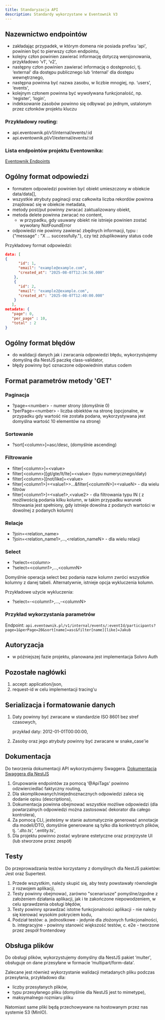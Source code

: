 ```yaml
---
title: Standaryzacja API
description: Standardy wykorzystane w Eventownik V3
---
```


## Nazewnictwo endpointów

- zakładając przypadek, w którym domena nie posiada prefixu ‘api', powinien być to pierwszy człon endpointu,
- kolejny człon powinien zawierać informację dotyczą wersjonowania, przykładowo ‘v1', ‘v2',
- następny człon powinien zawierać informację o dostępności, tj. ‘external' dla dostępu publicznego lub ‘internal' dla dostępu wewnętrznego,
- następna powinna być nazwa zasobu, w liczbie mnogiej, np. ‘users', ‘events',
- kolejnym członem powinna być wywoływana funkcjonalość, np. ‘register', ‘login',
- indeksowanie zasobów powinno się odbywać po jednym, ustalonym przez członków projektu kluczu

### Przykładowy routing:

- api.eventownik.pl/v1/internal/events/:id
- api.eventownik.pl/v1/external/events/:id

### Lista endpointów projektu Eventownika:

[Eventownik Endpoints](https://api.eventownik.solvro.pl/docs)

## Ogólny format odpowiedzi

- formatem odpowiedzi powinien być obiekt umieszczony w obiekcie data/data[],
- wszystkie atrybuty paginacji oraz całkowita liczba rekordów powinna znajdować się w obiekcie metadata,
- metody post/put powinny zwracać zaktualizowany obiekt,
- metoda delete powinna zwracać no content,
  - w przypadku, gdy usuwany obiekt nie istnieje powinien zostać wywołany NotFoundError
- odpowiedzi nie powinny zawierać zbędnych informacji, typu : \{"message" : "X … successfully."\}, czy też zduplikowany status code

Przykładowy format odpowiedzi:

```json
data: [
{
      "id": 1,
      "email": "example@example.com",
      "created_at": "2025-08-07T12:34:56.000"
    },
    {
      "id": 2,
      "email": "example2@example.com",
      "created_at": "2025-08-07T12:40:00.000"
    }
   ],
metadata: {
   "page": 0,
   "per_page" : 10,
   "total" : 2
}
```

## Ogólny format błędów

- do walidacji danych jak i zwracania odpowiedzi błędu, wykorzystujemy domyślną dla NestJS paczkę class-validator,
- błędy powinny być oznaczone odpowiednim status codem

## Format parametrów metody 'GET'

### Paginacja

- ?page=&lt;number&gt; - numer strony (domyślnie 0)
- ?perPage=&lt;number&gt; - liczba obiektów na stronę (opcjonalne, w przypadku gdy wartość nie została podana, wykorzystywana jest domyślna wartość 10 elementów na stronę)

### Sortowanie

- ?sort[&lt;column&gt;]=asc/desc, (domyślnie ascending)

### Filtrowanie

- filter[&lt;column&gt;]=&lt;value&gt;
- filter[&lt;column&gt;][gt/gte/lt/lte]=&lt;value&gt; (typu numerycznego/daty)
- filter[&lt;column&gt;][not/like]=&lt;value&gt;
- filter[&lt;column1&gt;]=&lt;value1&gt;>...&filter[&lt;columnN&gt;]=&lt;valueN&gt; - dla wielu filtrów
- filter[&lt;column1&gt;]=&lt;value1&gt;,&lt;value2&gt; - dla filtrowania typu IN ( z możliwością podania kilku kolumn,
  w takim przypadku warunek filtrowania jest spełniony, gdy istnieje dowolna z podanych wartości w dowolnej z podanych kolumn)

### Relacje

- ?join=&lt;relation_name&gt;
- ?join=&lt;relation_name1&gt;,…,&lt;relation_nameN&gt; - dla wielu relacji

### Select

- ?select=&lt;column&gt;
- ?select=&lt;column1&gt;,…,&lt;columnN&gt;

Domyślnie operacja select bez podania nazw kolumn zwróci wszystkie kolumny z danej tabeli. Alternatywnie, istnieje opcja wykluczenia kolumn.

Przykładowe użycie wykluczenia:

- ?select=-&lt;column1&gt;,…,-&lt;columnN&gt;

### Przykład wykorzystania parametrów

Endpoint: `api.eventownik.pl/v1/internal/events/:eventId/participants?page=1&perPage=20&sort[name]=asc&filter[name][like]=Jakub`

## Autoryzacja

- w późniejszej fazie projektu, planowana jest implementacja Solvro Auth

## Pozostałe nagłówki

1. accept: application/json,
2. request-id w celu implementacji tracing'u

## Serializacja i formatowanie danych

1. Daty powinny być zwracane w standardzie ISO 8601 bez stref czasowych,

   przykład daty: 2012-01-01T00:00:00,

2. Zasoby oraz jego atrybuty powinny być zwracane w snake_case'ie

## Dokumentacja

Do tworzenia dokumentacji API wykorzystujemy Swaggera.
[Dokumentacja Swaggera dla NestJS](https://docs.nestjs.com/openapi/introduction)

1. Grupowanie endpointów za pomocą ‘@ApiTags' powinno odzwierciedlać faktyczny routing,
2. Dla skomplikowanych/niejednoznacznych odpowiedzi zaleca się dodanie opisu (descriptions),
3. Dokumentacja powinna obejmować wszystkie możliwe odpowiedzi (dla powtarzalnych odpowiedzi można zastosować dekorator dla całego kontrolera),
4. Za pomocą CLI, jesteśmy w stanie automatycznie generować annotacje dla modeli/DTO, domyślnie generowane są tylko dla konkretnych plików, tj. ‘_.dto.ts', ‘_.entity.ts',
5. Dla projektu powinno zostać wybrane estetyczne oraz przejrzyste UI (lub stworzone przez zespół)

## Testy

Do przeprowadzania testów korzystamy z domyślnych dla NestJS pakietów: Jest oraz Supertest.

1. Przede wszystkim, należy skupić się, aby testy powstawały równolegle z rozwojem aplikacji,
2. Testy powinny obejmować, zarówno "scenariusze" pomyślne/zgodne z założeniem działania aplikacji, jak i te zakończone niepowodzeniem, w celu sprawdzenia obsługi błędów,
3. Testy powinny sprawdzać istotne funkcjonalności aplikacji - nie należy się kierować wysokim pokryciem kodu,
4. Podział testów:
   a. jednostkowe - jedynie dla złożonych funkcjonalności,
   b. integracyjne - powinny stanowić większość testów,
   c. e2e - tworzone przez zespół frontendowy

## Obsługa plików

Do obsługi plików, wykorzystujemy domyślny dla NestJS pakiet ‘multer', obsługuje on dane przesyłane w formacie ‘multipart/form-data'.

Zalecane jest również wykorzystanie walidacji metadanych pliku podczas przesyłania, przykładowo dla:

- liczby przesyłanych plików,
- typu przesyłanego pliku (domyślnie dla NestJS jest to mimetype),
- maksymalnego rozmiaru pliku

Natomiast same pliki będą przechowywane na hostowanym przez nas systemie S3 (MinIO).
